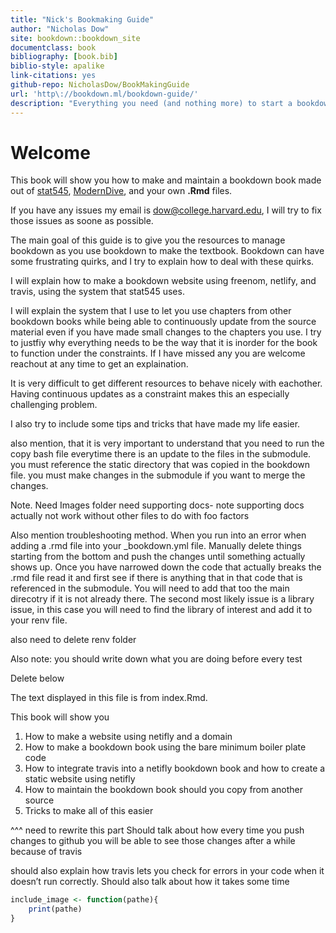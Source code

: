 ```yaml
--- 
title: "Nick's Bookmaking Guide"
author: "Nicholas Dow"
site: bookdown::bookdown_site
documentclass: book
bibliography: [book.bib]
biblio-style: apalike
link-citations: yes
github-repo: NicholasDow/BookMakingGuide
url: 'http\://bookdown.ml/bookdown-guide/'
description: "Everything you need (and nothing more) to start a bookdown book."
---
```


# Welcome {-}

This book will show you how to make and maintain a bookdown book made out of [stat545](https://stat545.com/), [ModernDive](https://moderndive.com/), and your own **.Rmd** files.


If you have any issues my email is [dow@college.harvard.edu](mailto:dow@college.harvar), I will try to fix those issues as soone as possible.

The main goal of this guide is to give you the resources to manage bookdown as you use bookdown to make the textbook. Bookdown can have some frustrating quirks, and I try to explain how to deal with these quirks. 

I will explain how to make a bookdown website using freenom, netlify, and travis, using the system that stat545 uses. 

I will explain the system that I use to let you use chapters from other bookdown books while being able to continuously update from the source material even if you have made small changes to the chapters you use. I try to justfiy why everything needs to be the way that it is inorder for the book to function under the constraints. If I have missed any you are welcome reachout at any time to get an explaination.

It is very difficult to get different resources to behave nicely with eachother. Having continuous updates as a constraint makes this an especially challenging problem.

I also try to include some tips and tricks that have made my life easier.


also mention, that it is very important to understand that you need to run the copy bash file everytime there is an update to the files in the submodule. you must reference the static directory that was copied in the bookdown file. you must make changes in the submodule if you want to merge the changes.

Note. Need Images folder
need supporting docs- note supporting docs actually not work without other files to do with foo factors

Also mention troubleshooting method. When you run into an error when adding a .rmd file into your _bookdown.yml file. Manually delete things starting from the bottom and push the changes until something actually shows up. Once you have narrowed down the code that actually breaks the .rmd file read it and first see if there is anything that in that code that is referenced in the submodule. You will need to add that too the main direcotry if it is not already there. The second most likely issue is a library issue, in this case you will need to find the library of interest and add it to your renv file.


also need to delete renv folder

Also note: you should write down what you are doing before every test

Delete below

The text displayed in this file is from index.Rmd.

This book will show you

1. How to make a website using netifly and a domain
2. How to make a bookdown book using the bare minimum boiler plate code
3. How to integrate travis into a netifly bookdown book and how to create a static website using netifly
4. How to maintain the bookdown book should you copy from another source
5. Tricks to make all of this easier

^^^ need to rewrite this part
Should talk about how every time you push changes to github you will be able to see those changes after a while because of travis

should also explain how travis lets you check for errors in your code when it doesn't run correctly. Should also talk about how it takes some time


```r
include_image <- function(pathe){
    print(pathe)
}
```




